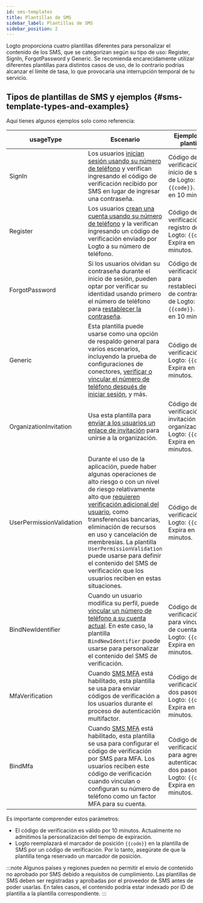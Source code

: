 ```yaml
---
id: sms-templates
title: Plantillas de SMS
sidebar_label: Plantillas de SMS
sidebar_position: 2
---
```


Logto proporciona cuatro plantillas diferentes para personalizar el contenido de los SMS, que se categorizan según su tipo de uso: Register, SignIn, ForgotPassword y Generic. Se recomienda encarecidamente utilizar diferentes plantillas para distintos casos de uso, de lo contrario podrías alcanzar el límite de tasa, lo que provocaría una interrupción temporal de tu servicio.

## Tipos de plantillas de SMS y ejemplos \{#sms-template-types-and-examples}

Aquí tienes algunos ejemplos solo como referencia:

| usageType                | Escenario                                                                                                                                                                                                                                                                                                                                                                                                                                                                                                                                           | Ejemplos de plantilla                                                                                      |
| ------------------------ | --------------------------------------------------------------------------------------------------------------------------------------------------------------------------------------------------------------------------------------------------------------------------------------------------------------------------------------------------------------------------------------------------------------------------------------------------------------------------------------------------------------------------------------------------- | ---------------------------------------------------------------------------------------------------------- |
| SignIn                   | Los usuarios [inician sesión usando su número de teléfono](/end-user-flows/sign-up-and-sign-in/sign-in) y verifican ingresando el código de verificación recibido por SMS en lugar de ingresar una contraseña.                                                                                                                                                                                                                                                                                                                                      | Código de verificación de inicio de sesión de Logto: `{{code}}`. Expira en 10 minutos.                     |
| Register                 | Los usuarios [crean una cuenta usando su número de teléfono](/end-user-flows/sign-up-and-sign-in/sign-up) y la verifican ingresando un código de verificación enviado por Logto a su número de teléfono.                                                                                                                                                                                                                                                                                                                                            | Código de verificación de registro de Logto: `{{code}}`. Expira en 10 minutos.                             |
| ForgotPassword           | Si los usuarios olvidan su contraseña durante el inicio de sesión, pueden optar por verificar su identidad usando primero el número de teléfono para [restablecer la contraseña](/end-user-flows/sign-up-and-sign-in/reset-password).                                                                                                                                                                                                                                                                                                               | Código de verificación para restablecimiento de contraseña de Logto: `{{code}}`. Expira en 10 minutos.     |
| Generic                  | Esta plantilla puede usarse como una opción de respaldo general para varios escenarios, incluyendo la prueba de configuraciones de conectores, [verificar o vincular el número de teléfono después de iniciar sesión](/end-user-flows/account-settings/by-management-api#email-and-phone-number-verification), y más.                                                                                                                                                                                                                               | Código de verificación de Logto: `{{code}}`. Expira en 10 minutos.                                         |
| OrganizationInvitation   | Usa esta plantilla para [enviar a los usuarios un enlace de invitación](/end-user-flows/organization-experience/invite-organization-members#configure-your-email-connector) para unirse a la organización.                                                                                                                                                                                                                                                                                                                                          | Código de verificación de invitación a la organización de Logto: `{{code}}`. Expira en 10 minutos.         |
| UserPermissionValidation | Durante el uso de la aplicación, puede haber algunas operaciones de alto riesgo o con un nivel de riesgo relativamente alto que [requieren verificación adicional del usuario](/end-user-flows/account-settings/by-account-api#verify-by-sending-a-verification-code-to-the-users-email-or-phone), como transferencias bancarias, eliminación de recursos en uso y cancelación de membresías. La plantilla `UserPermissionValidation` puede usarse para definir el contenido del SMS de verificación que los usuarios reciben en estas situaciones. | Código de verificación de Logto: `{{code}}`. Expira en 10 minutos.                                         |
| BindNewIdentifier        | Cuando un usuario modifica su perfil, puede [vincular un número de teléfono a su cuenta actual](/end-user-flows/account-settings/by-account-api#manage-phone). En este caso, la plantilla `BindNewIdentifier` puede usarse para personalizar el contenido del SMS de verificación.                                                                                                                                                                                                                                                                  | Código de verificación para vinculación de cuenta de Logto: `{{code}}`. Expira en 10 minutos.              |
| MfaVerification          | Cuando [SMS MFA](/end-user-flows/mfa/sms-mfa) está habilitado, esta plantilla se usa para enviar códigos de verificación a los usuarios durante el proceso de autenticación multifactor.                                                                                                                                                                                                                                                                                                                                                            | Código de verificación en dos pasos de Logto: `{{code}}`. Expira en 10 minutos.                            |
| BindMfa                  | Cuando [SMS MFA](/end-user-flows/mfa/sms-mfa) está habilitado, esta plantilla se usa para configurar el código de verificación por SMS para MFA. Los usuarios reciben este código de verificación cuando vinculan o configuran su número de teléfono como un factor MFA para su cuenta.                                                                                                                                                                                                                                                             | Código de verificación para agregar autenticación en dos pasos de Logto: `{{code}}`. Expira en 10 minutos. |

Es importante comprender estos parámetros:

- El código de verificación es válido por 10 minutos. Actualmente no admitimos la personalización del tiempo de expiración.
- Logto reemplazará el marcador de posición `{{code}}` en la plantilla de SMS por un código de verificación. Por lo tanto, asegúrate de que la plantilla tenga reservado un marcador de posición.

:::note
Algunos países y regiones pueden no permitir el envío de contenido no aprobado por SMS debido a requisitos de cumplimiento. Las plantillas de SMS deben ser registradas y aprobadas por el proveedor de SMS antes de poder usarlas. En tales casos, el contenido podría estar indexado por ID de plantilla a la plantilla correspondiente.
:::
